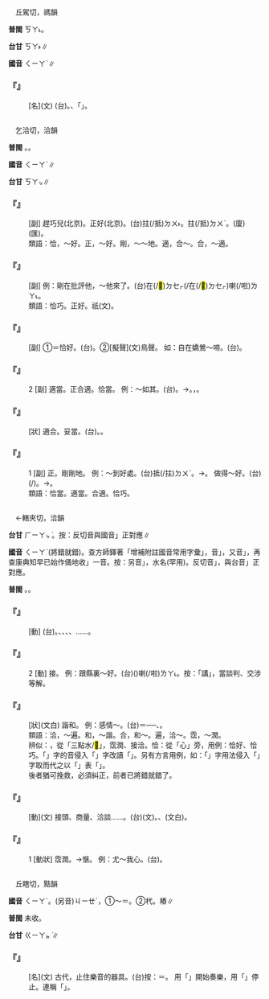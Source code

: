 
=={{ruby|髂|ㄑㄧㄚˋ}}==

　丘駕切，禡韻

'''普閩''' <rt>ㄎㄚ˪</rt>。

'''台甘''' <rt>ㄎㄚ˫</rt>∥

'''國音''' <rt>ㄑㄧㄚˋ</rt>∥

    

==='''『{{ruby|髂|ㄑㄧㄚˋ}}{{ruby|骨|ㄍㄨˇ}}』'''===
: [名](文) (台){{ruby|腰|ㄧㄜ}}{{ruby|骨|ㄍㄨㆵ}}。{{ruby|合|ㄍㄚㆴ}}{{ruby|恥|ㄊㄧˋ}}{{ruby|骨|ㄍㄨㆵ}}、{{ruby|坐|ㄗㆤ˫/ㄗㄜ˫}}{{ruby|骨|ㄍㄨㆵ}}{{ruby|相|ㄒㄧㄜ/ㄙㆩˋ}}{{ruby|聯|ㄌㄧㄢˊ}}{{ruby|形|ㄏㄧㄥˊ}}{{ruby|成|ㄒㄧㄥˊ}}「{{ruby|髖|ㄎㄨㄢ}}{{ruby|骨|ㄍㄨㆵ}}」。
    

=={{ruby|恰|ㄑㄧㄚˋ}}==

　乞洽切，洽韻

'''普閩''' {{ruby|(文)|ㄎㄚㆴ}}。{{ruby|(白)|ㄎㄚㆷ}}。

'''國音''' <rt>ㄑㄧㄚˋ</rt>∥

'''台甘''' <rt>ㄎㄚㆴ</rt>∥

    

==='''『{{ruby|恰|ㄑㄧㄚˋ}}{{ruby|巧|ㄑㄧㄠˇ}}』'''===
: [副] 趕巧兒(北京)。正好(北京)。(台)拄(/抵)<rt>ㄉㄨ˫</rt>{{ruby|仔|ㄚ}}{{ruby|好|ㄏㄜˋ}}。拄(/抵)<rt>ㄉㄨˋ</rt>{{ruby|好|ㄏㄜˋ}}。(廈){{ruby|堵|ㄉㄨˋ}}{{ruby|好|ㄏㄜˋ}}(匯)。
:類語：恰，～好。正，～好。剛，～～地。適，合～。合，～適。
:
    

==='''『{{ruby|恰|ㄑㄧㄚˋ}}{{ruby|好|ㄏㄠˇ}}』'''===
: [副] 例：剛在批評他，～他來了。(台){{ruby|拄|ㄉㄨˋ}}{{ruby|即|ㄐㄧㄚㆷ}}在(/<mark>&#xf9549;</mark>)<rt>ㄉㆤㆷ</rt>{{ruby|批|ㄆㄨㆤ/ㄆㆤ}}{{ruby|評|ㄆㄧㄥˊ}}(/{{ruby|頭|ㄊㄠˊ}}{{ruby|久|ㄍㄨˋ}}{{ruby|仔|ㄚ}}{{ruby|即|ㄐㄧㄚㆷ}}在(/<mark>&#xf9549;</mark>)<rt>ㄉㆤㆷ</rt>{{ruby|講|ㄍㆲˋ}}){{ruby|伊|·ㄧ}}{{ruby|抵|ㄉㄨˋ}}{{ruby|仔|ㄚ}}{{ruby|好|ㄏㄜˋ}}{{ruby|伊|ㄧ}}{{ruby|人|ㄌㄤˊ}}{{ruby|來|ㄌㄞˊ}}喇(/啦)<rt>ㄌㄚ˪</rt>。
:類語：恰巧。正好。祇(文)。
:
    

==='''『{{ruby|恰|ㄑㄧㄚˋ}}{{ruby|恰|ㄑㄧㄚˋ}}』'''===
: [副] ①＝恰好。(台){{ruby|抵|ㄉㄨˋ}}{{ruby|好|ㄏㄜˋ}}。②[擬聲](文)鳥聲。 如：自在嬌鶯～啼。(台){{ruby|嬌|ㄍㄧㄠ}}{{ruby|鶯|ㄧㄥ}}{{ruby|( )|ㄍㄧ}}{{ruby|( )|ㄍㄧ}}{{ruby|( )|ㄍㄧㄠㆷ ͘}}{{ruby|( )|ㄍㄧㄠㆷ ͘}}{{ruby|啼|ㄊㄧˊ}}{{ruby|<mark>&#xffa42;</mark>|ㄍㄚㆷ}}{{ruby|真|ㄐㄧㄣ}}{{ruby|自|ㄗㄨ˫}}{{ruby|在|ㄗㄞ˫}}。
    

==='''『{{ruby|恰|ㄑㄧㄚˋ}}』'''===
:2  [副] 適當。正合適。恰當。 例：～如其{{ruby|分|ㄈㄣˋ}}。(台){{ruby|拄|ㄉㄨˋ}}{{ruby|好|ㄏㄜˋ}}{{ruby|合|ㄏㄚㆷ ͘}}{{ruby|伊|ㄧ}}{{ruby|丌|ㆤ}}{{ruby|應|ㄧㄥ}}{{ruby|該|ㄍㄞ}}{{ruby|有|ㄨ˫}}{{ruby|丌|ㆤ}}{{ruby|分|ㄏㄨㄣ˫}}{{ruby|量|ㄌㄧㆲ˫}}。→{{ruby|抵|ㄉㄨˋ}}{{ruby|仔|ㄚ}}{{ruby|好|ㄏㄜˋ}}。{{ruby|無|ㆠㄜˊ}}{{ruby|超|ㄑㄧㄠ}}{{ruby|過|ㄍㆤ˪/ㄍㄨㆤ˪}}{{ruby|程|ㄊㄧㄥˊ}}{{ruby|度|ㄉㆦ˫}}，{{ruby|亦|ㄧㄚㆷ ͘}}{{ruby|無|ㆠㄜˊ}}{{ruby|欠|ㄎㄧㆰ˪}}{{ruby|缺|ㄎㄨㄚㆵ}}{{ruby|→|ㄎㄨㆤㆷ}}。
    

==='''『{{ruby|恰|ㄑㄧㄚˋ}}{{ruby|當|ㄉㄤˋ}}』'''===
: [狀] 適合。妥當。(台){{ruby|合|ㄏㄚㆴ ͘}}{{ruby|適|ㄒㄧㆤㆶ}}。{{ruby|妥|ㄊㄜ˪}}{{ruby|當|ㄉㆲ˪}}。
    

==='''『{{ruby|恰|ㄑㄧㄚˋ}}』'''===
:1  [副] 正。剛剛地。 例：～到好處。(台)抵(/拄)<rt>ㄉㄨˋ</rt>{{ruby|好|ㄏㄜˋ}}{{ruby|做|ㄗㄨㆤ˪/ㄗㄜ˪}}{{ruby|到|ㄍㄠ˪}}{{ruby|→|ㄍㄚ˪}}{{ruby|好|ㄏㄜˋ}}{{ruby|勢|ㄙㆤ˪}}{{ruby|丌|ㆤ}}{{ruby|所|ㄙㆦˋ}}{{ruby|在|ㄗㄞ˫}}。→{{ruby|拄|ㄉㄨˋ}}{{ruby|好|ㄏㄜˋ}}。 做得～好。(台){{ruby|做|ㄗㄨㆤ˪/ㄗㄜ˪}}{{ruby|到|ㄍㄠ˪}}{{ruby|→|ㄍㄚ˪}}(/{{ruby|去|ㄎㄧ˪}}){{ruby|真|ㄐㄧㄣ}}{{ruby|拄|ㄉㄨˋ}}{{ruby|仔|ㄚ}}{{ruby|好|ㄏㄜˋ}}。→{{ruby|真|ㄐㄧㄣ}}{{ruby|合|ㄏㄚㆴ ͘}}{{ruby|→|ㄏㄚㆷ ͘}}。
:類語：恰當。適當。合適。恰巧。
:
    

=={{ruby|洽|ㄑㄧㄚˋ}}==

　←轄夾切，洽韻{{ruby|＝|ㄒㄧㄚˊ}}

'''台甘''' <rt>ㄏㄧㄚㆴ ͘</rt>。按：反切音與國音{{ruby|「|ㄒㄧㄚˊ}}」正對應∥

'''國音''' <rt>ㄑㄧㄚˋ</rt>{{ruby|←|ㄒㄧㄚˊ}}(將錯就錯)。查方師鐸著「增補附註國音常用字彙」，音{{ruby|「|ㄒㄧㄚˊ}}」，又音{{ruby|「|ㄑㄧㄚˋ}}」，再查康典知早已始作俑地收{{ruby|「|ㄑㄧㄚˋ}}」一音。按：另音{{ruby|「|ㄍㄜˊ}}」，水名(罕用)。反切音{{ruby|「|ㄒㄧㄚˊ}}」，與台音{{ruby|「|ㄏㄧㄚㆴ ͘}}」正對應。

'''普閩''' {{ruby|(文)|ㄏㄚㆴ ͘}}。{{ruby|(白)|ㄍㄚㆴ ͘}}{{ruby|。|ㄏㄧㄚㆴ ͘}}。

    

==='''『{{ruby|接|ㄐㄧㄝ}}{{ruby|洽|ㄑㄧㄚˋ}}』'''===
: [動] (台){{ruby|接|ㄐㄧㄚㆴ}}{{ruby|洽|ㄏㄧㄚㆴ ͘}}。{{ruby|含|ㄏㆰ}}{{ruby|人|ㄌㄤˊ}}{{ruby|聯|ㄌㄧㄢˊ}}{{ruby|絡|ㄌㆦㆶ ͘}}、{{ruby|參|ㄘㆰ}}{{ruby|詳|ㄒㄧㆲˊ/ㄒㄧㄤˊ}}、{{ruby|商|ㄒㄧㆲ}}{{ruby|量|ㄌㄧㆲˊ}}、{{ruby|談|ㄉㆰˊ}}{{ruby|論|ㄌㄨㄣ˫}}、{{ruby|折|ㄐㄧㄚㆵ}}{{ruby|衝|ㄑㄧㆲ}}……。
    

==='''『{{ruby|洽|ㄑㄧㄚˋ}}』'''===
:2  [動] 接{{ruby|洽|ㄒㄧㄚˊ}}{{ruby|→|ㄑㄧㄚˋ}}。 例：跟縣裏～好。(台){{ruby|合|ㄍㄚㆴ}}{{ruby|縣|ㄍㄨㄢ˫}}({{ruby|政|ㄐㄧㄥ˪}}{{ruby|府|ㄏㄨˋ}}){{ruby|裏|ㄌㄧㄣ˪}}{{ruby|講|ㄍㆲˋ}}{{ruby|好|ㄏㄜˋ}}喇(/啦)<rt>ㄌㄚ˪</rt>。按：「講」，當談判、交涉等解。
    

==='''『{{ruby|融|ㄖㄨㄥˊ}}{{ruby|洽|ㄑㄧㄚˋ}}』'''===
: [狀](文白) 諧和。 例：感情～。(台){{ruby|感|ㄍㆰˋ}}{{ruby|情|ㄐㄧㄥˊ}}{{ruby|上|ㄒㄧㆲ˫}}{{ruby|真|ㄐㄧㄣ}}{{ruby|和|ㄏㄜˊ}}{{ruby|合|ㄏㄚㆴ ͘}}＝{{ruby|順|ㄙㄨㄣ˫}}{{ruby|序|ㄙㄨ˫}}──{{ruby|好|ㄏㄜˋ}}{{ruby|講|ㄍㆲˋ}}{{ruby|話|ㄨㆤ˫}}、{{ruby|有|ㄨ˫}}{{ruby|話|ㄨㆤ˫}}{{ruby|講|ㄍㆲˋ}}。
:類語：洽，～遍。和，～諧。合，和～。遍，洽～。霑，～潤。
:
:辨似：{{ruby|洽|ㄒㄧㄚˊ}}{{ruby|→|ㄑㄧㄚˋ}}，從「三點水/<mark>&#xf925e;</mark>」，霑潤、接洽。恰：從「心」旁，用例：恰好、恰巧。「{{ruby|恰|ㄑㄧㄚˋ}}」字的音侵入「{{ruby|洽|ㄒㄧㄚˊ}}」字改讀「{{ruby|洽|ㄑㄧㄚˋ}}」。另有方言用例，如：「{{ruby|恰|ㄎㄚㆴ}}」字用法侵入「{{ruby|較|ㄎㄚㆷ}}」字取而代之以「{{ruby|恰|ㄎㄚㆴ}}」表「{{ruby|較|ㄎㄚㆷ}}」。
:後者猶可挽救，必須糾正，前者已將錯就錯了。
:
    

==='''『{{ruby|商|ㄕㄤ}}{{ruby|洽|ㄑㄧㄚˋ}}』'''===
: [動](文) 接頭、商量、洽談……。(台){{ruby|商|ㄒㄧㆲ}}{{ruby|洽|ㄏㄧㄚㆴ ͘}}(文)。{{ruby|商|ㄒㄧㆲ}}{{ruby|量|ㄌㄧㆲ˫}}、{{ruby|接|ㄐㄧㄚㆴ}}{{ruby|洽|ㄏㄧㄚㆴ ͘}}(文白)。
    

==='''『{{ruby|洽|ㄑㄧㄚˋ}}』'''===
:1  [動狀] 霑潤。→愜。 例：尤～我心。(台){{ruby|上|ㄒㄧㆲ˫/ㄒㄧㄤ˫}}{{ruby|合|ㄏㄚㆷ ͘}}{{ruby|我|ㆣㄨㄚˋ}}{{ruby|丌|ㆤ}}{{ruby|心|ㄒㄧㆬ}}{{ruby|意|ㄧ˪}}。
    

=={{ruby|楬|ㄑㄧㄚˋ}}==

　丘瞎切，黠韻

'''國音''' <rt>ㄑㄧㄚˋ</rt>。(另音)<rt>ㄐㄧㄝˊ</rt>，①～{{ruby|櫫|ㄓㄨ}}＝{{ruby|揭|ㄐㄧㄝ}}{{ruby|櫫|ㄓㄨ}}。②杙。樁∥

'''普閩''' 未收。

'''台甘''' <rt>ㄍㄧㄚㆵ ͘</rt>∥

    

==='''『{{ruby|楬|ㄑㄧㄚˋ}}』'''===
: [名](文) 古代，止住樂音的器具。(台)按：＝{{ruby|敔|ㆣㄨˋ}}。 用「{{ruby|柷|ㄓㄨˋ}}」開始奏樂，用「{{ruby|敔|ㄩˇ}}」停止。連稱「{{ruby|柷|ㄓㄨˋ}}{{ruby|敔|ㄩˇ}}」。
    
